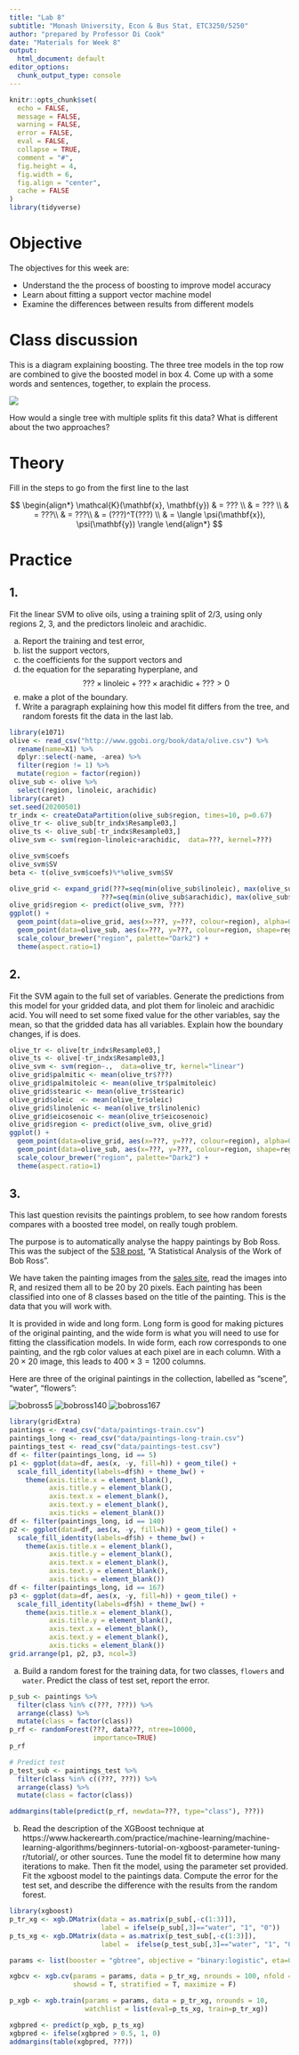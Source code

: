 ```yaml
---
title: "Lab 8"
subtitle: "Monash University, Econ & Bus Stat, ETC3250/5250"
author: "prepared by Professor Di Cook"
date: "Materials for Week 8"
output:
  html_document: default
editor_options: 
  chunk_output_type: console
---
```


```r
knitr::opts_chunk$set(
  echo = FALSE,
  message = FALSE,
  warning = FALSE,
  error = FALSE, 
  eval = FALSE,
  collapse = TRUE,
  comment = "#",
  fig.height = 4,
  fig.width = 6,
  fig.align = "center",
  cache = FALSE
)
library(tidyverse)
```

# Objective

The objectives for this week are:

- Understand the the process of boosting to improve model accuracy
- Learn about fitting a support vector machine model 
- Examine the differences between results from different models

# Class discussion 

This is a diagram explaining boosting. The three tree models in the top row are combined to give the boosted model in box 4. Come up with a some words and sentences, together, to explain the process. 

![](images/boosting.png)

How would a single tree with multiple splits fit this data? What is different about the two approaches?

# Theory

Fill in the steps to go from the first line to the last

$$
\begin{align*}
\mathcal{K}(\mathbf{x}, \mathbf{y}) & = ??? \\
                                    & = ??? \\
                                    & =  ???\\
                                    & =  ???\\
                                    & =  (???)^T(???) \\
                                    & = \langle \psi(\mathbf{x}), \psi(\mathbf{y}) \rangle
\end{align*}
$$


# Practice

## 1. 

Fit the linear SVM to olive oils, using a training split of 2/3, using only regions 2, 3,  and  the predictors linoleic and arachidic. 

a. Report the training and test error, 
b. list the support vectors, 
c. the coefficients for the support vectors and 
d. the equation  for the separating hyperplane, and
$$???\times\text{linoleic}+???\times\text{arachidic}+??? > 0$$
e. make a plot of the boundary.
f. Write a paragraph explaining how this model fit differs from the tree, and random forests fit the data in the last lab.

```r
library(e1071)
olive <- read_csv("http://www.ggobi.org/book/data/olive.csv") %>%
  rename(name=X1) %>%
  dplyr::select(-name, -area) %>%
  filter(region != 1) %>%
  mutate(region = factor(region)) 
olive_sub <- olive %>%
  select(region, linoleic, arachidic)
library(caret)
set.seed(20200501)
tr_indx <- createDataPartition(olive_sub$region, times=10, p=0.67)
olive_tr <- olive_sub[tr_indx$Resample03,]
olive_ts <- olive_sub[-tr_indx$Resample03,]
olive_svm <- svm(region~linoleic+arachidic,  data=???, kernel=???)

olive_svm$coefs
olive_svm$SV
beta <- t(olive_svm$coefs)%*%olive_svm$SV

olive_grid <- expand_grid(???=seq(min(olive_sub$linoleic), max(olive_sub$linoleic), 10), 
                       ???=seq(min(olive_sub$arachidic), max(olive_sub$arachidic), 1))
olive_grid$region <- predict(olive_svm, ???)
ggplot() +
  geom_point(data=olive_grid, aes(x=???, y=???, colour=region), alpha=0.1) +
  geom_point(data=olive_sub, aes(x=???, y=???, colour=region, shape=region), size=2) +
  scale_colour_brewer("region", palette="Dark2") +
  theme(aspect.ratio=1)
```



## 2. 
Fit the SVM again to the full set of variables. Generate the predictions from this model for your gridded data, and  plot them for linoleic and arachidic acid. You will need to set some fixed value for the other variables, say the mean, so that the gridded data has all variables. Explain how the boundary changes, if is does.

```r
olive_tr <- olive[tr_indx$Resample03,]
olive_ts <- olive[-tr_indx$Resample03,]
olive_svm <- svm(region~.,  data=olive_tr, kernel="linear")
olive_grid$palmitic <- mean(olive_tr$???)
olive_grid$palmitoleic <- mean(olive_tr$palmitoleic)
olive_grid$stearic <- mean(olive_tr$stearic)
olive_grid$oleic  <- mean(olive_tr$oleic)
olive_grid$linolenic <- mean(olive_tr$linolenic)
olive_grid$eicosenoic <- mean(olive_tr$eicosenoic)
olive_grid$region <- predict(olive_svm, olive_grid)
ggplot() +
  geom_point(data=olive_grid, aes(x=???, y=???, colour=region), alpha=0.1) +
  geom_point(data=olive_sub, aes(x=???, y=???, colour=region, shape=region), size=2) +
  scale_colour_brewer("region", palette="Dark2") +
  theme(aspect.ratio=1)
```


##  3. 

This last question revisits the paintings problem, to see how random forests compares with a boosted tree model, on really tough problem. 

The purpose is to automatically analyse the happy paintings by Bob Ross. This was the subject of the [538 post](http://fivethirtyeight.com/features/a-statistical-analysis-of-the-work-of-bob-ross/), "A Statistical Analysis of the Work of Bob Ross".

We have taken the painting images from the [sales site](http://www.saleoilpaintings.com/paintings/bob-ross/bob-ross-sale-3_1.html), read the images into R, and resized them all to be 20 by 20 pixels. Each painting has been classified into one of 8 classes based on the title of the painting. This is the data that you will work with.

It is provided in wide and long form. Long form is good for making pictures of the original painting, and the wide form is what you will need to use for fitting the classification models. In wide form, each row corresponds to one painting, and the rgb color values at each pixel are in each column. With a $20\times20$ image, this leads to $400\times3=1200$ columns.

Here are three of the original paintings in the collection, labelled as "scene", "water", "flowers":

![bobross5](images/bobross5.jpg)
![bobross140](images/bobross140.jpg)
![bobross167](images/bobross167.jpg)

```r
library(gridExtra)
paintings <- read_csv("data/paintings-train.csv")
paintings_long <- read_csv("data/paintings-long-train.csv")
paintings_test <- read_csv("data/paintings-test.csv")
df <- filter(paintings_long, id == 5)
p1 <- ggplot(data=df, aes(x, -y, fill=h)) + geom_tile() + 
  scale_fill_identity(labels=df$h) + theme_bw() +
    theme(axis.title.x = element_blank(),
          axis.title.y = element_blank(),
          axis.text.x = element_blank(),
          axis.text.y = element_blank(),
          axis.ticks = element_blank())
df <- filter(paintings_long, id == 140)
p2 <- ggplot(data=df, aes(x, -y, fill=h)) + geom_tile() + 
  scale_fill_identity(labels=df$h) + theme_bw() +
    theme(axis.title.x = element_blank(),
          axis.title.y = element_blank(),
          axis.text.x = element_blank(),
          axis.text.y = element_blank(),
          axis.ticks = element_blank())
df <- filter(paintings_long, id == 167)
p3 <- ggplot(data=df, aes(x, -y, fill=h)) + geom_tile() + 
  scale_fill_identity(labels=df$h) + theme_bw() +
    theme(axis.title.x = element_blank(),
          axis.title.y = element_blank(),
          axis.text.x = element_blank(),
          axis.text.y = element_blank(),
          axis.ticks = element_blank())
grid.arrange(p1, p2, p3, ncol=3)
```


a. Build a random forest for the training data, for two classes, `flowers` and `water`. Predict the class of test set, report the error.

```r
p_sub <- paintings %>% 
  filter(class %in% c(???, ???)) %>% 
  arrange(class) %>%
  mutate(class = factor(class))
p_rf <- randomForest(???, data???, ntree=10000,
                     importance=TRUE)
p_rf

# Predict test
p_test_sub <- paintings_test %>% 
  filter(class %in% c((???, ???)) %>% 
  arrange(class) %>%
  mutate(class = factor(class))

addmargins(table(predict(p_rf, newdata=???, type="class"), ???))
```

b.  Read the description of the XGBoost technique at https://www.hackerearth.com/practice/machine-learning/machine-learning-algorithms/beginners-tutorial-on-xgboost-parameter-tuning-r/tutorial/, or other sources. Tune the model fit to determine how many iterations to make. Then fit the model, using the parameter set provided. Fit the xgboost model to the paintings data. Compute the error for the test set, and describe the difference with the results from the  random forest.

```r
library(xgboost)
p_tr_xg <- xgb.DMatrix(data = as.matrix(p_sub[,-c(1:3)]), 
                       label = ifelse(p_sub[,3]=="water", "1", "0"))
p_ts_xg <- xgb.DMatrix(data = as.matrix(p_test_sub[,-c(1:3)]), 
                       label =  ifelse(p_test_sub[,3]=="water", "1", "0"))

params <- list(booster = "gbtree", objective = "binary:logistic", eta=0.3, gamma=0, max_depth=6, min_child_weight=1, subsample=1, colsample_bytree=1)

xgbcv <- xgb.cv(params = params, data = p_tr_xg, nrounds = 100, nfold = 5,
                showsd = T, stratified = T, maximize = F)

p_xgb <- xgb.train(params = params, data = p_tr_xg, nrounds = 10, 
                   watchlist = list(eval=p_ts_xg, train=p_tr_xg))

xgbpred <- predict(p_xgb, p_ts_xg)
xgbpred <- ifelse(xgbpred > 0.5, 1, 0)
addmargins(table(xgbpred, ???))
```
